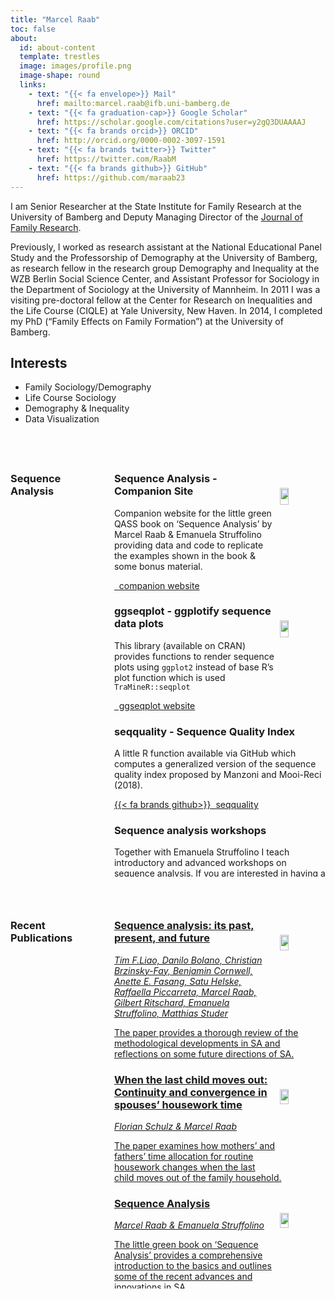 ```yaml
---
title: "Marcel Raab"
toc: false
about:
  id: about-content
  template: trestles
  image: images/profile.png
  image-shape: round
  links:
    - text: "{{< fa envelope>}} Mail"
      href: mailto:marcel.raab@ifb.uni-bamberg.de
    - text: "{{< fa graduation-cap>}} Google Scholar"
      href: https://scholar.google.com/citations?user=y2gQ3DUAAAAJ
    - text: "{{< fa brands orcid>}} ORCID"
      href: http://orcid.org/0000-0002-3097-1591
    - text: "{{< fa brands twitter>}} Twitter"
      href: https://twitter.com/RaabM
    - text: "{{< fa brands github>}} GitHub"
      href: https://github.com/maraab23 
---
```


:::{#about-content}

I am Senior Researcher at the State Institute for Family Research at the University of Bamberg and Deputy Managing Director of the [Journal of Family Research](https://ubp.uni-bamberg.de/jfr/index.php/jfr).

Previously, I worked as research assistant at the National Educational Panel Study and the Professorship of Demography at the University of Bamberg, as research fellow in the research group Demography and Inequality at the WZB Berlin Social Science Center, and Assistant Professor for Sociology in the Department of Sociology at the University of Mannheim. In 2011 I was a visiting pre-doctoral fellow at the Center for Research on Inequalities and the Life Course (CIQLE) at Yale University, New Haven. In 2014, I completed my PhD ("Family Effects on Family Formation") at the University of Bamberg.

## Interests

- Family Sociology/Demography
- Life Course Sociology
- Demography & Inequality
- Data Visualization 

<br>

::: 

###

:::::: {.column-screen .gray-background}

::::: {.column-page-body .columns}

:::: {.column width="30%"}
### Sequence Analysis {#sequence-analysis}
::::

:::: {.column width="70%"}

::: {.card}
<div>
<img src="https://sa-book.github.io/images/QASS.png" align="right" width="20%"  style="padding: 5px; padding-top: 25px;">

### Sequence Analysis - Companion Site
Companion website for the little green QASS book on ‘Sequence Analysis’ by Marcel Raab & Emanuela Struffolino providing data and code to replicate the examples shown in the book & some bonus material.

<a href="https://sa-book.github.io/" class="btn btn-primary"><i class="fa-solid fa-link"></i>&nbsp;&nbsp;companion website</a>

</div>
:::

::: {.card}

<div>
<img src="https://github.com/maraab23/ggseqplot/raw/main/man/figures/logo.png" align="right" width="20%"  style="padding: 5px; padding-top: 25px;">

### ggseqplot - ggplotify sequence data plots
This library (available on CRAN) provides functions to render sequence plots using `ggplot2` instead of base R’s plot function which is used `TraMineR::seqplot`

<a href="https://maraab23.github.io/ggseqplot/" class="btn btn-primary"><i class="fa-solid fa-link"></i>&nbsp;&nbsp;ggseqplot website</a>

</div>
:::

::: {.card}

### seqquality - Sequence Quality Index
A little R function available via GitHub which computes a generalized version of the sequence quality index proposed by Manzoni and Mooi-Reci (2018).

[{{< fa brands github>}}&nbsp;&nbsp;seqquality](https://github.com/maraab23/seqquality){.btn .btn-primary}
:::

::: {.card}

### Sequence analysis workshops
Together with Emanuela Struffolino I teach introductory and advanced workshops on sequence analysis. If you are interested in having a workshop at your institution drop us a mail. 

:::

::::

:::::

::::::

<br>

::::: {.column-page-body .columns}

:::: {.column width="30%"}
### Recent Publications {#publications}
::::

:::: {.column width="70%"}

::: {.card}
<a href="publications/Liao2022/liao2022.html" class="card-link">
<div>
<img src="/images/SSR.jpg" align="right" width="20%"  style="padding: 5px; padding-top: 25px;">

### Sequence analysis: its past, present, and future
*Tim F.Liao, Danilo Bolano, Christian Brzinsky-Fay, Benjamin Cornwell, Anette E. Fasang, Satu Helske, Raffaella Piccarreta, Marcel Raab, Gilbert Ritschard, Emanuela Struffolino, Matthias Studer*

The paper provides a thorough review of the methodological developments in SA and reflections on some future directions of SA. 
</div>
</a>
:::

::: {.card}
<a href="publications/Schulz2023/schulz2023.html" class="card-link">
<div>
<img src="/images/JMF.jpg" align="right" width="20%"  style="padding: 5px; padding-top: 25px;">

### When the last child moves out: Continuity and convergence in spouses' housework time
*Florian Schulz & Marcel Raab*

The paper examines how mothers' and fathers' time allocation for routine housework changes when the last child moves out of the family household.
</div>
</a>
:::

::: {.card}
<a href="publications/Raab2023/raab2023.html" class="card-link">
<div>
<img src="https://sa-book.github.io/images/QASS.png" align="right" width="20%"  style="padding: 5px; padding-top: 25px;">

### Sequence Analysis
*Marcel Raab & Emanuela Struffolino*

The little green book on ‘Sequence Analysis’ provides a comprehensive introduction to the basics and outlines some of the recent advances and innovations in SA.
</div>

</a>
:::

<a href="publications.html"></i><i class="bi bi-arrow-right-circle-fill"></i>&nbsp;&nbsp;SEE ALL PUBLICATIONS </a>

::::

:::::



